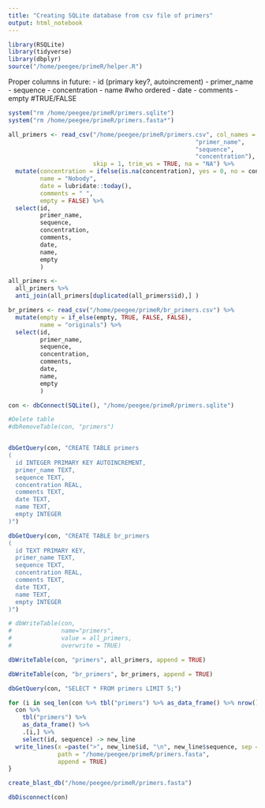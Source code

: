 ```yaml
---
title: "Creating SQLite database from csv file of primers"
output: html_notebook
---
```


```r
library(RSQLite)
library(tidyverse)
library(dbplyr)
source("/home/peegee/primeR/helper.R")
```


Proper columns in future:
- id (primary key?, autoincrement)
- primer_name
- sequence
- concentration
- name #who ordered
- date
- comments
- empty #TRUE/FALSE


```r

system("rm /home/peegee/primeR/primers.sqlite")
system("rm /home/peegee/primeR/primers.fasta*")

```

```r
all_primers <- read_csv("/home/peegee/primeR/primers.csv", col_names = c("id", 
                                                     "primer_name", 
                                                     "sequence", 
                                                     "concentration"), 
                        skip = 1, trim_ws = TRUE, na = "NA") %>%
  mutate(concentration = ifelse(is.na(concentration), yes = 0, no = concentration),
         name = "Nobody",
         date = lubridate::today(),
         comments = " ",
         empty = FALSE) %>%
  select(id,
         primer_name,
         sequence,
         concentration,
         comments,
         date,
         name,
         empty
         )

all_primers <-
  all_primers %>% 
  anti_join(all_primers[duplicated(all_primers$id),] )

br_primers <- read_csv("/home/peegee/primeR/br_primers.csv") %>%
  mutate(empty = if_else(empty, TRUE, FALSE, FALSE),
         name = "originals") %>%
  select(id,
         primer_name,
         sequence,
         concentration,
         comments,
         date,
         name,
         empty
         )
```

```r
con <- dbConnect(SQLite(), "/home/peegee/primeR/primers.sqlite")
```

```r
#Delete table
#dbRemoveTable(con, "primers")


dbGetQuery(con, "CREATE TABLE primers
(
  id INTEGER PRIMARY KEY AUTOINCREMENT,
  primer_name TEXT,
  sequence TEXT,
  concentration REAL,
  comments TEXT,
  date TEXT,
  name TEXT,
  empty INTEGER
)")

dbGetQuery(con, "CREATE TABLE br_primers
(
  id TEXT PRIMARY KEY,
  primer_name TEXT,
  sequence TEXT,
  concentration REAL,
  comments TEXT,
  date TEXT,
  name TEXT,
  empty INTEGER
)")

# dbWriteTable(con, 
#              name="primers", 
#              value = all_primers, 
#              overwrite = TRUE)

dbWriteTable(con, "primers", all_primers, append = TRUE)

dbWriteTable(con, "br_primers", br_primers, append = TRUE)
```

```r
dbGetQuery(con, "SELECT * FROM primers LIMIT 5;")
```

```r
for (i in seq_len(con %>% tbl("primers") %>% as_data_frame() %>% nrow()) ){
  con %>% 
    tbl("primers") %>% 
    as_data_frame() %>% 
    .[i,] %>% 
    select(id, sequence) -> new_line
  write_lines(x =paste(">", new_line$id, "\n", new_line$sequence, sep = ""),
              path = "/home/peegee/primeR/primers.fasta", 
              append = TRUE)
}

create_blast_db("/home/peegee/primeR/primers.fasta")

```


```r
dbDisconnect(con)
```